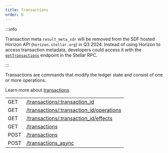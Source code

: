 ```yaml
---
title: Transactions
order: 0
---
```


:::info

Transaction meta `result_meta_xdr` will be removed from the SDF hosted Horizon API (`horizon.stellar.org`) in Q3 2024. Instead of using Horizon to access transaction metadata, developers could access it with the [`getTransactions`](../../../../rpc/api-reference/methods/getTransactions.mdx) endpoint in the Stellar RPC.

:::


Transactions are commands that modify the ledger state and consist of one or more operations.

Learn more about [transactions](../../../../../../learn/glossary.mdx#transaction).

<EndpointsTable title="Endpoints">

|  |  |
| --- | --- |
| GET | [/transactions/:transaction_id](../../retrieve-a-transaction.api.mdx) |
| GET | [/transactions/:transaction_id/operations](../../retrieve-a-transactions-operations.api.mdx) |
| GET | [/transactions/:transaction_id/effects](../../retrieve-a-transactions-effects.api.mdx) |
| GET | [/transactions](../../list-all-transactions.api.mdx) |
| POST | [/transactions](../../submit-a-transaction.api.mdx) |
| POST | [/transactions_async](../../submit-async-transaction.api.mdx) |

</EndpointsTable>
